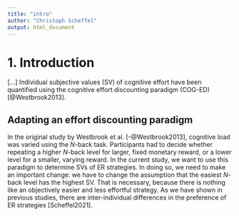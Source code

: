 ```yaml
---
title: "intro"
author: "Christoph Scheffel"
output: html_document
---
```


# 1. Introduction

[...]
Individual subjective values (SV) of cognitive effort have been quantified using the cognitive effort discounting paradigm (COG-ED) [@Westbrook2013]. 

## Adapting an effort discounting paradigm

In the original study by Westbrook et al. [-@Westbrook2013], cognitive load was varied using the *N*-back task. 
Participants had to decide whether repeating a higher *N*-back level for larger, fixed monetary reward, or a lower level for a smaller, varying reward. 
In the current study, we want to use this paradigm to determine SVs of ER strategies.
In doing so, we need to make an important change: we have to change the assumption that the easiest *N*-back level has the highest SV.
That is necessary, because there is nothing like an objectively easier and less effortful strategy.
As we have shown in previous studies, there are inter-individual differences in the preference of ER strategies [Scheffel2021].

